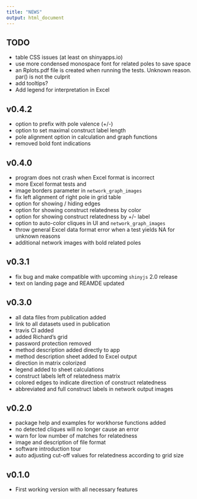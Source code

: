 ```yaml
---
title: "NEWS"
output: html_document
---
```


## TODO

* table CSS issues (at least on shinyapps.io)
* use more condensed monospace font for related poles to save space
* an Rplots.pdf file is created when running the tests. Unknown reason. par() is not the culprit
* add tooltips?
* Add legend for interpretation in Excel 

## v0.4.2

* option to prefix with pole valence (+/-)
* option to set maximal construct label length
* pole alignment option in calculation and graph functions 
* removed bold font indications

## v0.4.0

* program does not crash when Excel format is incorrect
* more Excel format tests and 
* image borders parameter in `network_graph_images`
* fix left alignment of right pole in grid table
* option for showing / hiding edges
* option for showing construct relatedness by color
* option for showing construct relatedness by +/- label
* option to auto-color cliques in UI and `network_graph_images`
* throw general Excel data format error when a test yields NA for unknown reasons
* additional network images with bold related poles 

## v0.3.1

* fix bug and make compatible with upcoming `shinyjs` 2.0 release
* text on landing page and REAMDE updated

## v0.3.0

* all data files from publication added
* link to all datasets used in publication
* travis CI added
* added Richard's grid
* password protection removed
* method description added directly to app
* method description sheet added to Excel output
* direction in matrix colorized
* legend added to sheet calculations  
* construct labels left of relatedness matrix
* colored edges to indicate direction of construct relatedness
* abbreviated and full construct labels in network output images

## v0.2.0

* package help and examples for workhorse functions added
* no detected cliques will no longer cause an error
* warn for low number of matches for relatedness
* image and description of file format
* software introduction tour
* auto adjusting cut-off values for relatedness according to grid size

## v0.1.0

* First working version with all necessary features




